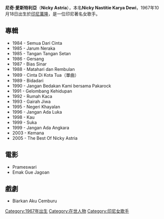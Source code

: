 {{unreferenced|time=2015-03-06T02:23:11+00:00}}
'''尼奇·愛斯特利亞'''（'''Nicky Astria'''），本名'''Nicky Nastitie Karya Dewi'''，1967年10月18日出生於[[印尼|印尼]][[萬隆|萬隆]]，是一位印尼著名女歌手。

== 專輯 ==
*1984 - Semua Dari Cinta 
*1985 - Jarum Neraka 
*1985 - Tangan Tangan Setan 
*1986 - Gersang 
*1987 - Bias Sinar 
*1988 - Matahari dan Rembulan 
*1989 - Cinta Di Kota Tua（單曲）
*1989 - Bidadari 
*1990 - Jangan Bedakan Kami bersama Pakarock 
*1991 - Gelombang Kehidupan 
*1992 - Rumah Kaca 
*1993 - Gairah Jiwa 
*1995 - Negeri Khayalan 
*1996 - Jangan Ada Luka 
*1998 - Kau 
*1999 - Suka 
*1999 - Jangan Ada Angkara 
*2003 - Kemana
*2005 - The Best Of Nicky Astria 

== 電影 ==
*Prameswari 
*Emak Gue Jagoan

== 戲劇 ==
*Biarkan Aku Cemburu

[[Category:1967年出生|Category:1967年出生]]
[[Category:在世人物|Category:在世人物]]
[[Category:印尼女歌手|Category:印尼女歌手]]